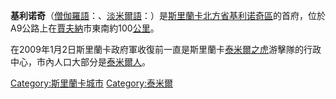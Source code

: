 {{NoteTA|G1=Country}}
{{unreferenced|time=2009-5-7}}

'''基利诺奇'''（[[僧伽羅語|僧伽羅語]]：{{lang|si|කිලිනොච්චිය}}、[[淡米爾語|淡米爾語]]：{{lang|ta|கிளிநொச்சி}}）是[[斯里蘭卡|斯里蘭卡]][[北部省_(斯里蘭卡)|北方省]][[基利诺奇區|基利诺奇區]]的首府，位於A9公路上在[[賈夫納|賈夫納]]市東南約100[[公里|公里]]。

在2009年1月2日斯里蘭卡政府軍收復前一直是斯里蘭卡[[泰米爾之虎|泰米爾之虎]]游擊隊的行政中心，市內人口大部分是[[泰米爾人|泰米爾人]]。

{{DEFAULTSORT: Kilinochchi}}
[[Category:斯里蘭卡城市|Category:斯里蘭卡城市]]
[[Category:泰米爾|Category:泰米爾]]

{{SAsia-stub}}